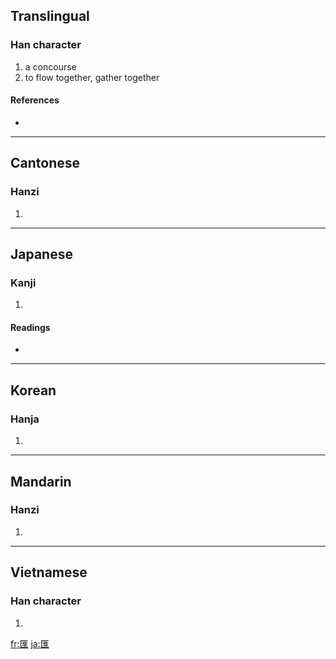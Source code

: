 {{also|滙|汇}}
==Translingual==

===Han character===
{{Han char|rn=22|rad=匚|as=11|sn=13|four=7171<sub>1</sub>|canj=尸水人土 (SEOG)}}

# a concourse
# to flow together, gather together

====References====
* {{Han ref|kx=0154.150|dkj=02644|dj=0346.180|hdz=10089.100|uh=532F|ud=21295|bh=B6D7|bd=46807}}

----

==Cantonese==

===Hanzi===
{{yue-hanzi|jyut=|y=wui6}}

# {{defn|Cantonese|sort=匚11}}

----

==Japanese==

===Kanji===
{{ja-kanji|grade=|rs=匚11}}

# {{defn|Japanese}}

====Readings====
* {{ja-readings|on=[[わい]] (wai), [[かい]] (kai), [[え]] (e)|kun=[[めぐる]] (meguru)}}

----

==Korean==

===Hanja===
{{ko-hanja|hangeul=회|rv=hoe|mr=hoe}}

# {{defn|Korean|sort=匚11}}

----

==Mandarin==

===Hanzi===
{{cmn-hanzi|sim=汇|pin=[[huì]] ([[hui4]]), [[kuì]] ([[kui4]])|wg=hui<sup>4</sup>, k'uei<sup>4</sup>}}

# {{defn|Mandarin|sort=匚11}}

----

==Vietnamese==

===Han character===
{{vi-hantu|[[hối]], [[vị]]|rs=匚11}}

# {{defn|Vietnamese|sort=匚11}}

[[fr:匯]]
[[ja:匯]]